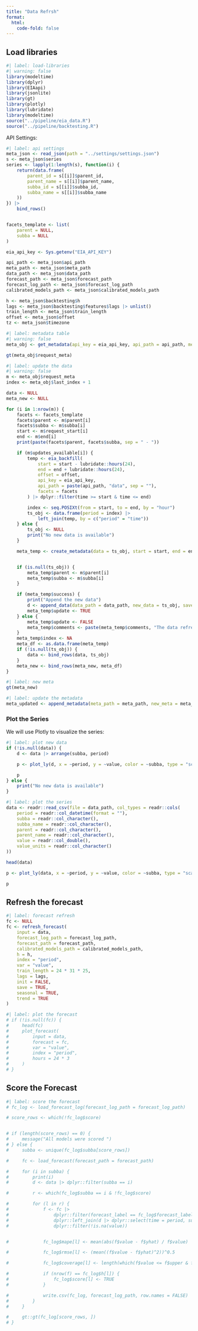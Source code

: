 ```yaml
---
title: "Data Refrsh"
format:
  html:
    code-fold: false
---
```


## Load libraries

```r
#| label: load-libraries
#| warning: false
library(modeltime)
library(dplyr)
library(EIAapi)
library(jsonlite)
library(gt)
library(plotly)
library(lubridate)
library(modeltime)
source("../pipeline/eia_data.R")
source("../pipeline/backtesting.R")
```

API Settings:

```r
#| label: api settings
meta_json <- read_json(path = "../settings/settings.json")
s <- meta_json$series
series <- lapply(1:length(s), function(i) {
    return(data.frame(
        parent_id = s[[i]]$parent_id,
        parent_name = s[[i]]$parent_name,
        subba_id = s[[i]]$subba_id,
        subba_name = s[[i]]$subba_name
    ))
}) |>
    bind_rows()


facets_template <- list(
    parent = NULL,
    subba = NULL
)

eia_api_key <- Sys.getenv("EIA_API_KEY")

api_path <- meta_json$api_path
meta_path <- meta_json$meta_path
data_path <- meta_json$data_path
forecast_path <- meta_json$forecast_path
forecast_log_path <- meta_json$forecast_log_path
calibrated_models_path <- meta_json$calibrated_models_path

h <- meta_json$backtesting$h
lags <- meta_json$backtesting$features$lags |> unlist()
train_length <- meta_json$train_length
offset <- meta_json$offset
tz <- meta_json$timezone
```

```r
#| label: metadata table
#| warning: false
meta_obj <- get_metadata(api_key = eia_api_key, api_path = api_path, meta_path = meta_path, series = series)

gt(meta_obj$request_meta)
```


```r
#| label: update the data
#| warning: false
m <- meta_obj$request_meta
index <- meta_obj$last_index + 1

data <- NULL
meta_new <- NULL

for (i in 1:nrow(m)) {
    facets <- facets_template
    facets$parent <- m$parent[i]
    facets$subba <- m$subba[i]
    start <- m$request_start[i]
    end <- m$end[i]
    print(paste(facets$parent, facets$subba, sep = " - "))

    if (m$updates_available[i]) {
        temp <- eia_backfill(
            start = start - lubridate::hours(24),
            end = end + lubridate::hours(24),
            offset = offset,
            api_key = eia_api_key,
            api_path = paste(api_path, "data", sep = ""),
            facets = facets
        ) |> dplyr::filter(time >= start & time <= end)

        index <- seq.POSIXt(from = start, to = end, by = "hour")
        ts_obj <- data.frame(period = index) |>
            left_join(temp, by = c("period" = "time"))
    } else {
        ts_obj <- NULL
        print("No new data is available")
    }

    meta_temp <- create_metadata(data = ts_obj, start = start, end = end, type = "refresh")


    if (is.null(ts_obj)) {
        meta_temp$parent <- m$parent[i]
        meta_temp$subba <- m$subba[i]
    }

    if (meta_temp$success) {
        print("Append the new data")
        d <- append_data(data_path = data_path, new_data = ts_obj, save = TRUE)
        meta_temp$update <- TRUE
    } else {
        meta_temp$update <- FALSE
        meta_temp$comments <- paste(meta_temp$comments, "The data refresh failed, please check the log; ", sep = "")
    }
    meta_temp$index <- NA
    meta_df <- as.data.frame(meta_temp)
    if (!is.null(ts_obj)) {
        data <- bind_rows(data, ts_obj)
    }
    meta_new <- bind_rows(meta_new, meta_df)
}

```

```r
#| label: new meta
gt(meta_new)
```

```r
#| label: update the metadata
meta_updated <- append_metadata(meta_path = meta_path, new_meta = meta_new, save = TRUE, init = FALSE)
```

### Plot the Series

We will use Plotly to visualize the series:


```r
#| label: plot new data
if (!is.null(data)) {
    d <- data |> arrange(subba, period)

    p <- plot_ly(d, x = ~period, y = ~value, color = ~subba, type = "scatter", mode = "lines")

    p
} else {
    print("No new data is available")
}
```


```r
#| label: plot the series
data <- readr::read_csv(file = data_path, col_types = readr::cols(
    period = readr::col_datetime(format = ""),
    subba = readr::col_character(),
    subba_name = readr::col_character(),
    parent = readr::col_character(),
    parent_name = readr::col_character(),
    value = readr::col_double(),
    value_units = readr::col_character()
))

head(data)

p <- plot_ly(data, x = ~period, y = ~value, color = ~subba, type = "scatter", mode = "lines")

p
```

## Refresh the forecast

```r
#| label: forecast refresh
fc <- NULL
fc <- refresh_forecast(
    input = data,
    forecast_log_path = forecast_log_path,
    forecast_path = forecast_path,
    calibrated_models_path = calibrated_models_path,
    h = h,
    index = "period",
    var = "value",
    train_length = 24 * 31 * 25,
    lags = lags,
    init = FALSE,
    save = TRUE,
    seasonal = TRUE,
    trend = TRUE
)


```


```r
#| label: plot the forecast
# if (!is.null(fc)) {
#     head(fc)
#     plot_forecast(
#         input = data,
#         forecast = fc,
#         var = "value",
#         index = "period",
#         hours = 24 * 3
#     )
# }

```


## Score the Forecast

```r
#| label: score the forecast
# fc_log <- load_forecast_log(forecast_log_path = forecast_log_path)

# score_rows <- which(!fc_log$score)


# if (length(score_rows) == 0) {
#     message("All models were scored ")
# } else {
#     subba <- unique(fc_log$subba[score_rows])

#     fc <- load_forecast(forecast_path = forecast_path)

#     for (i in subba) {
#         print(i)
#         d <- data |> dplyr::filter(subba == i)

#         r <- which(fc_log$subba == i & !fc_log$score)

#         for (l in r) {
#             f <- fc |>
#                 dplyr::filter(forecast_label == fc_log$forecast_label[l], subba == i) |>
#                 dplyr::left_join(d |> dplyr::select(time = period, subba, value), by = c("time", "subba")) |>
#                 dplyr::filter(!is.na(value))


#             fc_log$mape[l] <- mean(abs(f$value - f$yhat) / f$value)

#             fc_log$rmse[l] <- (mean((f$value - f$yhat)^2))^0.5

#             fc_log$coverage[l] <- length(which(f$value <= f$upper & f$value >= f$lower)) / nrow(f)

#             if (nrow(f) == fc_log$h[l]) {
#                 fc_log$score[l] <- TRUE
#             }

#             write.csv(fc_log, forecast_log_path, row.names = FALSE)
#         }
#     }

#     gt::gt(fc_log[score_rows, ])
# }


```